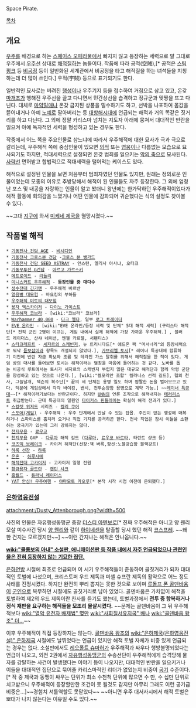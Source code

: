Space Pirate.

[[목차]]

== 개요 ==
[[우주]]를 배경으로 하는 [[스페이스 오페라]]물에서 빠지지 않고 등장하는 세력으로 말 그대로 우주에서 [[우주선]] 상대로 [[해적]]질하는 놈들이다. 작품에 따라 공적(空賊),[* 공적은 [[스팀펑크]] 등 [[비공정]] 등이 일반화된 세계관에서 비공정을 타고 해적질을 하는 녀석들을 지칭하는데 더 많이 쓰인다.] 우적(宇賊) 등으로 표기되기도 한다.

일반적인 묘사로는 버려진 [[행성]]이나 우주기지 등을 접수하여 거점으로 삼고 있고, 온갖 [[마개조]]가 행해진 우주선을 끌고 다니면서 민간상선을 습격하고 정규군과 맞짱을 뜨고 다닌다. 대체로 [[마약]]밀매나 온갖 금지된 상품을 밀수하기도 하고, 선박을 나포하여 몸값을 뜯어내거나 아예 [[노예]]로 팔아버리는 등 [[대항해시대]]에 언급되는 해적과 거의 똑같은 짓거리를 하고 다닌다. 그 외에 정말 카리스마 넘치는 지도자 아래에 뭉쳐서 대대적인 반란을 일으켜 아예 독자적인 세력을 형성하고 있는 경우도 한다.

작중에서 어느 쪽을 주요인물로 삼느냐에 따라서 우주해적에 대한 묘사가 극과 극으로 갈리는데, 우주해적 쪽에 중심인물이 있으면 [[의적]] 또는 [[영웅]]이나 다름없는 모습으로 묘사되기도 하지만, 적대세력으로 설정되면 온갖 범죄를 일으키는 [[악의 축]]으로 묘사된다. [[사략선]] 면허받고 합법적으로 적대세력을 털어먹는 케이스도 있다.

해적으로 설정된 인물을 보면 처음부터 범죄자였던 인물도 있지만, 원래는 정의로운 인물이었는데 모종의 이유로 추방당해서 해적이 된 인물들도 자주 등장한다. 그 외에 엄청난 포스 및 내공을 자랑하는 인물이 알고 봤더니 왕년에는 한가닥하던 우주해적이었다가 해적 활동에 회의감을 느꼈거나 어떤 인물에 감화되어 귀순했다는 식의 설정도 찾아볼 수 있다.

~~고대 [[지구]]에 와서 [[미케네 제국]]을 멸망시켰다.~~

== 작품별 해적 ==
 * [[기동전사 건담 AGE]] - [[비시디언]]
 * [[기동전사 크로스본 건담]] -[[크로스 본 뱅가드]]
 * [[기동전사 건담 SEED ASTRAY]] - 안스턴, 엘리사 아사냐, 오타크
 * [[기동무투전 G건담]] - [[아르고 가르스키]]
 * [[메트로이드]] - [[리들리]]
 * [[미니스커트 우주해적]] - '''등장인물 중 대다수'''
 * [[성수전대 긴가맨]] - 우주해적 바르반
 * [[얼음별 대모험]] - 바요킹의 부하들
 * [[우주해적 미토의 대모험]]
 * [[용자 엑스카이저]] - [[다이노 가이스트]]
 * [[우주해적 코브라]] - [wiki:"코브라" 코브라]
 * [[Warhammer 40,000]] - [[다크 엘다]], 일부 [[로그 트레이더]]
 * [[EVE 온라인]] - [wiki:"EVE 온라인/등장 세력 및 단체" 5대 해적 세력] (구리스타 해적단[* 전직 군인 2명이 이끄는, 게임 내에서 실제 해적에 가장 가까운 우주해적.] , 블러드 레이더스, 산샤 네이션, 엔젤 카르텔, 서펜티스)
 * [[스타크래프트]] - [[셰자르의 스캐빈저]], 뉴 트리니다드[* 애드온 팩 "머서너리"의 등장세력으로 워낙 [[듣보잡]]이라 항목도 개설되지 않았다.], [[가브리엘 토시]][* 레이너 특공대에 합류하기 이전에 반란 자금 확보와 조륨 및 테라진 가스 탈취를 위해서 해적질을 한 적이 있다. 게임 상의 대사를 들어보면 토시는 해적이라는 별칭을 마음에 들어하는 것 같다. 노바를 돕는 비공식 루트에서는 토시가 셰자르의 스캐빈저 부럽지 않은 대규모 해적단과 함께 악령 군단을 양성하고 있는 것으로 나온다.], [wiki:"켈모리안 조합" 켈라니스 선적 길드], 헬의 천사, 그늘날개, 잭슨의 복수단[* 끝의 세 단체는 용병 일도 하며 짭짤한 돈을 벌어모으고 있다. 덕분에 게임상에서 각각 바이킹, 밴시, 전투순양함 용병으로 계약 가능.] ~~[[레이너 특공대]]~~[* 해적이라기보다는 반란군이다. 하지만 [[UNN]]의 언론 조작으로 해적내지는 [[테러리스트]] 취급받는다. 근데 특공대의 일원인 [[타이커스 핀들레이]]는 확실히 해적 전과가 있다.]
 * [[스칼렛 위저드]] 시리즈 - [[켈리 쿠어]] 
 * [[스포어(게임)]] - 우주해적 : 우주 단계에서 만날 수 있는 잡몹. 주인이 없는 행성에 매복하거나 스파이스를 훔치러 오거나 직접 기지를 공격하곤 한다. 전사 직업은 잠시 이들을 소환하는 궁극기가 있는데 그리 강하지는 않다.
 * [[천지무용]] - [[료우코]]
 * [[천지무용]] GXP - [[다루마]] 해적 길드 ([[다루마]], [[료우코 바르타]], 타란트 샹크 등)
 * [[코즈믹 브레이크]] - 카이져 해적단(선장:잭 버록,함선:노블강습함 블랙강트)
 * [[하록 선장]] - [[하록]]
 * [[은혼]] - [[하루사메(은혼)|하루사메]]
 * [[해적전대 고카이저]] - 고카이저 일행 전원
 * [[황금용자 골드란]] - [[캡틴 샤크]]
 * [[홈월드]] - [[튜라닉 레이더스]]
 * [[YAT 안심! 우주여행]] - [[야마모토 카오루]][* 본작 시작 시점 이전에 은퇴했다.]

=== [[은하영웅전설]] ===
attachment:/Dusty_Attenborough.png?width=500

사진의 인물은 자유행성동맹군 중장 [[더스티 아텐보로]][* 진짜 우주해적은 아니고 양 웬리 모살 미수사건 당시 [[양 웬리]]와 같이 [[하이네센]]을 탈출할 당시 했던 해적 [[코스프레]]. ~~왜 한 건지는 모르겠지만~~]
~~이런 간지나는 해적은 안나옵니다.~~

'''[[wiki:"콜롬보의 아내" 소설판, 애니매이션판 등 작품 내에서 자주 언급되었으나 관련인물은 전혀 등장하지 않는 기묘한 집단.]]'''

[[은하연방]] 시절에 최초로 언급되며 이 시기 우주해적들이 준동하여 골칫거리가 되자 대대적인 토벌에 나섰으며, 크리스토퍼 우드 제독과 미셸 슈프란 제독의 활약으로 어느 정도 사태를 진정시켰다. 하지만 완전히 뿌리 뽑지는 못한 것으로 보이며 [[루돌프 폰 골덴바움]]이 [[군인]]으로 복무하던 시절에도 골칫거리로 남아 있었다. 골덴바움은 가차없이 해적을 토벌하여 제2의 우드 제독이란 찬사를 듣기도 했는데, 토벌과정에서 '''전투 중 항복하거나 정식 재판을 요구하는 해적들을 모조리 몰살시켰다.''' ~~문제는 골덴바움이 그 뒤 우주해적보다 [[wiki:"열악 유전자 배제법" 몆만]] [[wiki:"사회질서유지국" 배나]] [[wiki:"골덴바움 왕조" 더...]]~~

이후 우주해적이 직접 등장하지는 않는다. [[골덴바움 왕조]]의 [[wiki:"은하제국(은하영웅전설)" 은하제국]] 시절에도 날뛰었다는 언급이 있지만 해적 토벌 자체가 비중 있게 언급되는 경우는 없다. 소설판에서도 [[레오폴트 슈마허]]가 우주해적과 싸우다 행방불명되었다는 언급이 나오고, 외전 2권에서 [[자유행성동맹군]]의 수송선단이 우주해적에게 습격당해 물자를 강탈하는 사건이 발생했다는 이야기 등이 나오지만, 대대적인 반란을 일으키거나 이들을 대대적인 집단으로 묶어줄 카리스마적인 리더가 없었는지 비중이 [[공기]] 수준이다.[* 작 중 제국과 동맹이 싸우는 단위가 최소 수천척 단위에 많으면 수 만, 수 십만 단위로 치고받으니 우주해적이 등장할만한 조건이 못 될것도 같지만 아무리 그래도 이런 공기급 비중은...]~~경험치 셔틀역할도 못맡았다~~ ~~아니면 우주 대서사시에서 해적 토벌은 뽀대가 나지 않는다는 이유일 수도 있다.~~

